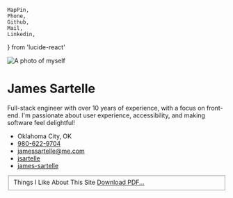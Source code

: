 	MapPin,
	Phone,
	Github,
	Mail,
	Linkedin,
} from 'lucide-react'


<Image
	className={props.styles.aboutImage}
	src={Photo}
	alt="A photo of myself"
	height={100}
	width={100}
	draggable="false"
/>

# James Sartelle

Full-stack engineer with over 10 years of experience, with a focus on front-end. I'm passionate about user experience, accessibility, and making software feel delightful!

- <MapPin size={18} /> Oklahoma City, OK
- <Phone size={18} /> [980-622-9704](tel:9806229704)
- <Mail size={18} /> [jamessartelle@me.com](mailto:jamessartelle@me.com)
- <Github size={18} /> [jsartelle](https://github.com/jsartelle)
- <Linkedin size={18} /> [james-sartelle](https://www.linkedin.com/in/james-sartelle/)

<fieldset className='print-hidden'>
	<AquaButton popoverTarget="likesPopover">
		Things I Like
	</AquaButton>
	<AquaButton popoverTarget="siteCreditsPopover">
		About This Site
	</AquaButton>
	<AquaButton primary>
		<a
			className={props.styles.aboutDownloadLink}
			href="resume.pdf"
			download="James Sartelle - Resume.pdf"
			draggable='false'
		>Download PDF...</a>
	</AquaButton>
</fieldset>